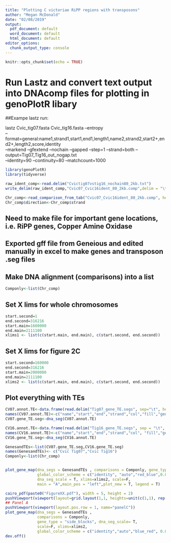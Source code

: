 ```yaml
---
title: "Plotting C victoriae RiPP regions with transposons"
author: "Megan McDonald"
date: "02/08/2019"
output:
  pdf_document: default
  word_document: default
  html_document: default
editor_options:
  chunk_output_type: console
---
```


```r
knitr::opts_chunk$set(echo = TRUE)
```


# Run Lastz and convert text output into DNAcomp files for plotting in genoPlotR libary
##Exampe lastz run:

lastz Cvic_tig07.fasta Cvic_tig16.fasta --entropy \
--format=general:name1,strand1,start1,end1,length1,name2,strand2,start2+,end2+,length2,score,identity \
--markend --gfextend --nochain --gapped --step=1 --strand=both --output=Tig07_Tig16_out_nogap.txt \
--identity=90 --continuity=80 --matchcount=1000


```r

library(genoPlotR)
library(tidyverse)

raw_ident_comp<-read.delim("Cvictig07vstig16_nochain80_2kb.txt")
write_delim(raw_ident_comp,"Cvic07_Cvic16ident_80_2kb.comp",delim = "\t")

Chr_comp<-read_comparison_from_tab("Cvic07_Cvic16ident_80_2kb.comp", header=T)
Chr_comp$direction<-Chr_comp$strand


```
## Need to make file for important gene locations, i.e. RiPP genes, Copper Amine Oxidase
## Exported gff file from Geneious and edited manually in excel to make genes and transposon .seg files

## Make DNA alignment (comparisons) into a list
```r

Componly<-list(Chr_comp)

```

## Set X lims for whole chromosomes
```r
start.second=1
end.second=316216
start.main=1600000
end.main=2111100
xlims1 <- list(c(start.main, end.main), c(start.second, end.second))

```

## Set X lims for figure 2C
```r
start.second=160000
end.second=316216
start.main=2000000
end.main=2111100
xlims2 <- list(c(start.main, end.main), c(start.second, end.second))

```


## Plot everything with TEs
```r
CV07.annot.TE<-data.frame(read.delim("Tig07_gene_TE.segs", sep="\t", header=F))
names(CV07.annot.TE)<-c("name","start","end","strand","col","fill","gene_type")
CV07.gene_TE.seg<-dna_seg(CV07.annot.TE)

CV16.annot.TE<-data.frame(read.delim("Tig16_gene_TE.segs", sep = "\t", header = F))
names(CV16.annot.TE)<-c("name","start","end","strand","col", "fill","gene_type")
CV16.gene_TE.seg<-dna_seg(CV16.annot.TE)

GenesandTEs<-list(CV07.gene_TE.seg,CV16.gene_TE.seg)
names(GenesandTEs)<- c("Cvic Tig07","Cvic Tig16")
Componly<-list(Chr_comp)


plot_gene_map(dna_segs = GenesandTEs , comparisons = Componly, gene_type = "side_blocks", 
              global_color_scheme = c("identity", "auto","red_blue",0.8),
              dna_seg_scale = T, xlims=xlims2, scale=F, 
              main = "A",main_pos = "left",plot_new = T, legend = T)

```

```r
cairo_pdf(paste0("FigureXX.pdf"), width = 5, height = 2)
pushViewport(viewport(layout=grid.layout(1,1, heights=unit(c(1,1), rep("null",1))), name="Synteny between Tig07 and Tig16"))
## Panel A
pushViewport(viewport(layout.pos.row = 1, name="panelC"))
plot_gene_map(dna_segs = GenesandTEs , 
              comparisons = Componly, 
              gene_type = "side_blocks", dna_seg_scale= T, 
              scale=F, xlims=xlims2, 
              global_color_scheme = c("identity","auto","blue_red", 0.8), main="C", main_pos="left", legend=T)
dev.off()

```



